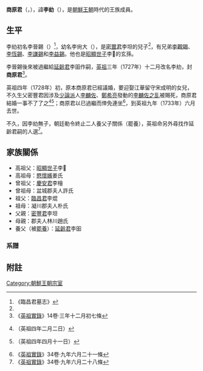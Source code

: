 '''商原君'''（{{lang-ko|'''상원군'''}}，{{bd|1715年||1733年|7月31日（六月二十一）|catIdx=S商原君}}），諱'''李糼'''（{{lang-ko|'''이공'''}}），是[[朝鮮王朝|朝鮮王朝]]時代的王族成員。

==生平==
李糼初名李晉錫（{{lang-ko|'''상진석'''}}）<ref name="yo">《臨昌君墓志》</ref>，幼名李尙大（{{lang-ko|'''이상대'''}}），是[[密豐君|密豐君]]李坦的兒子<ref name="yo"/>，有兄弟[[李觀錫|李觀錫]]、[[李恆錫|李恆錫]]、[[李謙錫|李謙錫]]和[[李益錫|李益錫]]。他也是[[昭顯世子|昭顯世子]]李𣳫的玄孫。

李晉錫後來被過繼給[[延齡君|延齡君]]李昍作嗣，[[朝鮮英祖|英祖]]三年（1727年）十二月改名李糼，封'''商原君'''<ref>《[[朝鮮王朝實錄|英祖實錄]]》14卷·三年十二月初七條</ref>。

英祖四年（1728年）初，原本商原君已經議婚，要迎娶江華留守宋成明的女兒，不久生父密豐君因涉及[[少論派|少論派]]人[[李麟佐|李麟佐]]、[[鄭希亮|鄭希亮]]發動的[[李麟佐之亂|李麟佐之乱]]被賜死，商原君結婚一事不了了之<ref>{{cite web |url=http://sjw.history.go.kr/id/SJW-F04020020-03600 |title=승정원일기 655책 (탈초본 35책) 영조 4년 2월 2일 계미 36/51 기사 |website=[[承政院日記|承政院日記]] |accessdate=2020-07-26 |archive-date=2020-07-26 |archive-url=https://web.archive.org/web/20200726083616/http://sjw.history.go.kr/id/SJW-F04020020-03600 |dead-url=no }}（英祖四年二月二日）</ref><ref>{{cite web |url=http://sjw.history.go.kr/id/SJW-F04040110-04500 |title=승정원일기 659책 (탈초본 36책) 영조 4년 4월 11일 신묘 45/55 기사 |website=承政院日記 |accessdate=2020-07-26 |archive-date=2020-07-26 |archive-url=https://web.archive.org/web/20200726085217/http://sjw.history.go.kr/id/SJW-F04040110-04500 |dead-url=no }}（英祖四年四月十一日）</ref>；商原君以已過繼而倖免連坐<ref>《[[朝鮮王朝實錄|英祖實錄]]》34卷·九年六月二十一條</ref>，到英祖九年（1733年）六月去世。

不久，因李糼無子，朝廷勒令終止二人養父子關係（罷養），英祖命{{link-ko|宗親府|종친부}}另外尋找作延齡君嗣的人選<ref>《[[朝鮮王朝實錄|英祖實錄]]》34卷·九年六月二十八條</ref>。

==家族關係==
*高祖父：[[昭顯世子|昭顯世子]]李𣳫
*高祖母：[[愍懷嬪|愍懷嬪]]姜氏
*曾祖父：[[慶安君|慶安君]]李檜
*曾祖母：盆城郡夫人許氏
*祖父：[[臨昌君|臨昌君]]李焜
*祖母：凝川郡夫人朴氏
*父親：[[密豐君|密豐君]]李坦
*母親：郡夫人林川趙氏
*養父（被[[罷養|罷養]]）：[[延齡君|延齡君]]李昍

===系譜===
{{延齡君家系圖}}

==附註==  
{{reflist}}

{{korea-bio-stub}}

[[Category:朝鮮王朝宗室|Category:朝鮮王朝宗室]]